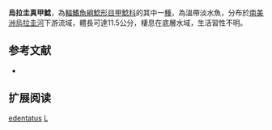 {{Speciesbox
| name = 烏拉圭真甲鯰
| image = 
| image_width = 250px
| image_caption = 
| status = LC
| status_system = IUCN3.1
| genus = Loricariichthys
| species = edentatus
| authority = Reis & Pereira, 2000
| synonyms = 
}}

'''烏拉圭真甲鯰'''，為[[輻鰭魚綱|輻鰭魚綱]][[鯰形目|鯰形目]][[甲鯰科|甲鯰科]]的其中一[[種|種]]，為溫帶淡水魚，分布於[[南美洲|南美洲]][[烏拉圭河|烏拉圭河]]下游流域，體長可達11.5公分，棲息在底層水域，生活習性不明。
==参考文献==
*{{FishBase_species|genus=Loricariichthys|species=edentatus |year=2014|month=11}}

== 扩展阅读 ==
{{refbegin}}
{{wikispecies-inline|Loricariichthys edentatus |烏拉圭真甲鯰}}
{{refend}}
{{Taxonbar|from=Q6414527}}

[[Category:真甲鯰屬|edentatus]]
[[Category:2000年描述的鱼类|L]]